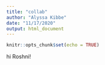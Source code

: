 ```yaml
---
title: "collab"
author: "Alyssa Kibbe"
date: "11/17/2020"
output: html_document
---
```


```r
knitr::opts_chunk$set(echo = TRUE)
```

hi Roshni!